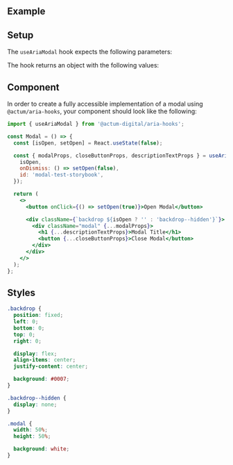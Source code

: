 
<Meta title="Aria Component/Modal" />

## Example

<Canvas>
  <Modal />
</Canvas>

## Setup

The `useAriaModal` hook expects the following parameters:

<ArgsTable of={ModalHookProps} sort="requiredFirst" />

The hook returns an object with the following values:

<ArgsTable of={ModalHookReturnProps} />

## Component

In order to create a fully accessible implementation of a modal using `@actum/aria-hooks`, your component should look like the following:

```jsx
import { useAriaModal } from '@actum-digital/aria-hooks';

const Modal = () => {
  const [isOpen, setOpen] = React.useState(false);

  const { modalProps, closeButtonProps, descriptionTextProps } = useAriaModal({
    isOpen,
    onDismiss: () => setOpen(false),
    id: 'modal-test-storybook',
  });

  return (
    <>
      <button onClick={() => setOpen(true)}>Open Modal</button>

      <div className={`backdrop ${isOpen ? '' : 'backdrop--hidden'}`}>
        <div className="modal" {...modalProps}>
          <h1 {...descriptionTextProps}>Modal Title</h1>
          <button {...closeButtonProps}>Close Modal</button>
        </div>
      </div>
    </>
  );
};
```

## Styles

```css
.backdrop {
  position: fixed;
  left: 0;
  bottom: 0;
  top: 0;
  right: 0;

  display: flex;
  align-items: center;
  justify-content: center;

  background: #0007;
}

.backdrop--hidden {
  display: none;
}

.modal {
  width: 50%;
  height: 50%;

  background: white;
}
```
